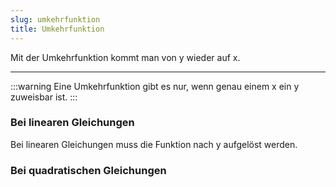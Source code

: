 ```yaml
---
slug: umkehrfunktion
title: Umkehrfunktion
---
```


Mit der Umkehrfunktion kommt man von y wieder auf x.
<hr />

:::warning
Eine Umkehrfunktion gibt es nur, wenn genau einem x ein y zuweisbar ist.
:::

### Bei linearen Gleichungen
Bei linearen Gleichungen muss die Funktion nach y aufgelöst werden.
### Bei quadratischen Gleichungen

